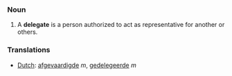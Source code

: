 ===Noun===

#A '''delegate''' is a person authorized to act as representative for another or others.

===Translations===
*[[Dutch]]: [[afgevaardigde]] ''m'', [[gedelegeerde]] ''m''